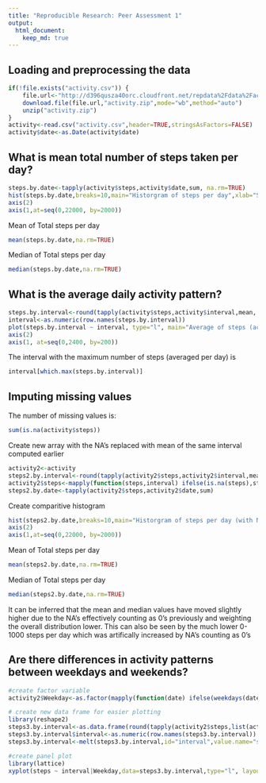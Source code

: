 ```yaml
---
title: "Reproducible Research: Peer Assessment 1"
output: 
  html_document:
    keep_md: true
---
```



## Loading and preprocessing the data
```r
if(!file.exists("activity.csv")) {
    file.url<-"http://d396qusza40orc.cloudfront.net/repdata%2Fdata%2Factivity.zip"
    download.file(file.url,"activity.zip",mode="wb",method="auto")
    unzip("activity.zip")
}
activity<-read.csv("activity.csv",header=TRUE,stringsAsFactors=FALSE)
activity$date<-as.Date(activity$date)
```

## What is mean total number of steps taken per day?
```r
steps.by.date<-tapply(activity$steps,activity$date,sum, na.rm=TRUE)
hist(steps.by.date,breaks=10,main="Historgram of steps per day",xlab="Steps per day",axes=F)
axis(2)
axis(1,at=seq(0,22000, by=2000))
```

Mean of Total steps per day
```r
mean(steps.by.date,na.rm=TRUE)
```

Median of Total steps per day
```r
median(steps.by.date,na.rm=TRUE)
```


## What is the average daily activity pattern?
```r
steps.by.interval<-round(tapply(activity$steps,activity$interval,mean, na.rm=TRUE))
interval<-as.numeric(row.names(steps.by.interval))
plot(steps.by.interval ~ interval, type="l", main="Average of steps (across days) for each interval",ylab="Steps", axes=FALSE)
axis(2)
axis(1, at=seq(0,2400, by=200))
```

The interval with the maximum number of steps (averaged per day) is
```r
interval[which.max(steps.by.interval)]
```
## Imputing missing values
The number of missing values is:
```r
sum(is.na(activity$steps))
```

Create new array with the NA's replaced with mean of the same interval computed earlier
```r

activity2<-activity
steps2.by.interval<-round(tapply(activity2$steps,activity2$interval,mean))
activity2$steps<-mapply(function(steps,interval) ifelse(is.na(steps),steps.by.interval[as.character(interval)],steps),steps=activity2$steps,interval=activity2$interval)
steps2.by.date<-tapply(activity2$steps,activity2$date,sum)
```

Create comparitive histogram
```r
hist(steps2.by.date,breaks=10,main="Historgram of steps per day (with NA's substituted)",xlab="Steps per day",axes=F)
axis(2)
axis(1,at=seq(0,22000, by=2000))
```

Mean of Total steps per day
```r
mean(steps2.by.date,na.rm=TRUE)
```

Median of Total steps per day
```r
median(steps2.by.date,na.rm=TRUE)
```
It can be inferred that the mean and median values have moved slightly higher due to the NA's effectively counting as 0's previously and weighting the overall distribution lower. This can also be seen by the much lower 0-1000 steps per day which was artifically increased by NA's counting as 0's




## Are there differences in activity patterns between weekdays and weekends?
```r
#create factor variable
activity2$Weekday<-as.factor(mapply(function(date) ifelse(weekdays(date)=="Sunday"||weekdays(date)=="Saturday","weekend","weekday"),date=activity2$date))

# create new data frame for easier plotting
library(reshape2)
steps3.by.interval<-as.data.frame(round(tapply(activity2$steps,list(activity2$interval,activity2$Weekday),mean)))
steps3.by.interval$interval<-as.numeric(row.names(steps3.by.interval))
steps3.by.interval<-melt(steps3.by.interval,id="interval",value.name="steps",variable.name="Weekday")

#create panel plot
library(lattice)
xyplot(steps ~ interval|Weekday,data=steps3.by.interval,type="l", layout=c(1,2), main="Plot of comparision of Weekend to Weekday steps per interval")
```

